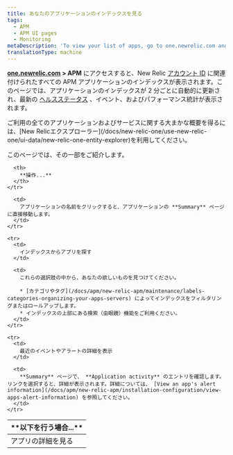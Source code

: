 ```yaml
---
title: あなたのアプリケーションのインデックスを見る
tags:
  - APM
  - APM UI pages
  - Monitoring
metaDescription: 'To view your list of apps, go to one.newrelic.com and click on APM.'
translationType: machine
---
```


**[one.newrelic.com](https://one.newrelic.com) > APM** にアクセスすると、New Relic [アカウント ID](/docs/accounts-partnerships/accounts/account-setup/account-id) に関連付けられたすべての APM アプリケーションのインデックスが表示されます。このページでは、アプリケーションのインデックスが 2 分ごとに自動的に更新され、最新の [ヘルスステータス](/docs/accounts-partnerships/education/getting-started-new-relic/glossary#health-status) 、イベント、およびパフォーマンス統計が表示されます。

<Callout variant="tip">
  ご利用の全てのアプリケーションおよびサービスに関する大まかな概要を得るには、[New Relicエクスプローラー](/docs/new-relic-one/use-new-relic-one/ui-data/new-relic-one-entity-explorer)を利用してください。
</Callout>

このページでは、その一部をご紹介します。

<table>
  <thead>
    <tr>
      <th width={200}>
        **以下を行う場合...**
      </th>

      <th>
        **操作...**
      </th>
    </tr>
  </thead>

  <tbody>
    <tr>
      <td>
        アプリの詳細を見る
      </td>

      <td>
        アプリケーションの名前をクリックすると、アプリケーションの **Summary** ページに直接移動します。
      </td>
    </tr>

    <tr>
      <td>
        インデックスからアプリを探す
      </td>

      <td>
        これらの選択肢の中から、あなたの欲しいものを見つけてください。

        * [カテゴリやタグ](/docs/apm/new-relic-apm/maintenance/labels-categories-organizing-your-apps-servers) によってインデックスをフィルタリングまたはロールアップします。
        * インデックスの上部にある検索（虫眼鏡）機能をご利用ください。
      </td>
    </tr>

    <tr>
      <td>
        最近のイベントやアラートの詳細を表示
      </td>

      <td>
        **Summary** ページで、 **Application activity** のエントリを確認します。リンクを選択すると、詳細が表示されます。詳細については、 [View an app's alert information](/docs/apm/new-relic-apm/installation-configuration/view-apps-alert-information) を参照してください。
      </td>
    </tr>
  </tbody>
</table>
